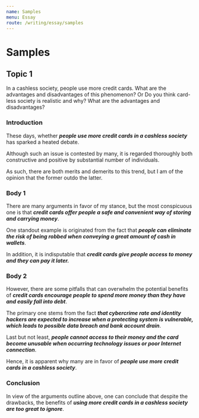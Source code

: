 ```yaml
---
name: Samples
menu: Essay
route: /writing/essay/samples
---
```


# Samples

## Topic 1

In a cashless society, people use more credit cards. What are the advantages and disadvantages of this phenomenon? Or Do you think card-less society is realistic and why? What are the advantages and disadvantages?

### Introduction

These days, whether **_people use more credit cards in a cashless society_** has sparked a heated debate.

Although such an issue is contested by many, it is regarded thoroughly both constructive and positive by substantial number of individuals.

As such, there are both merits and demerits to this trend, but I am of the opinion that the former outdo the latter.

### Body 1

There are many arguments in favor of my stance, but the most conspicuous one is that **_credit cards offer people a safe and convenient way of storing and carrying money_**.

One standout example is originated from the fact that **_people can eliminate the risk of being robbed when conveying a great amount of cash in wallets_**.

In addition, it is indisputable that **_credit cards give people access to money and they can pay it later._**

### Body 2

However, there are some pitfalls that can overwhelm the potential benefits of **_credit cards encourage people to spend more money than they have and easily fall into debt_**.

The primary one stems from the fact **_that cybercrime rate and identity hackers are expected to increase when a protecting system is vulnerable, which leads to possible data breach and bank account drain_**.

Last but not least, **_people cannot access to their money and the card become unusable when occurring technology issues or poor Internet connection_**.

Hence, it is apparent why many are in favor of **_people use more credit cards in a cashless society_**.

### Conclusion

In view of the arguments outline above, one can conclude that despite the drawbacks, the benefits of **_using more credit cards in a cashless society are too great to ignore_**.
